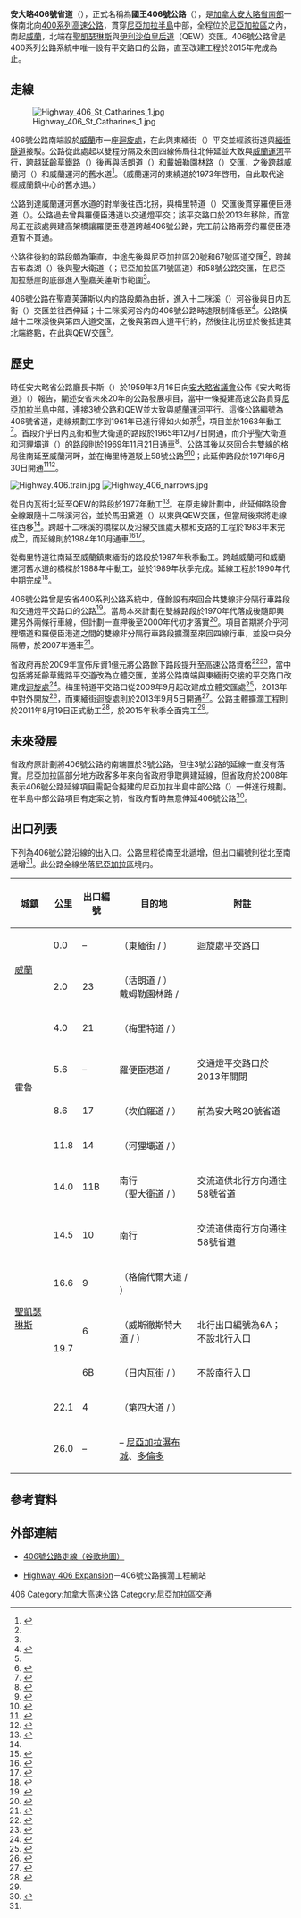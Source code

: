 {{noteTA
|G1=地名
|1=zh-hans:哈密尔顿;zh-hk:咸美頓;zh-mo:咸美頓;zh-tw:哈密爾頓;
|2=zh-hans:圣凯瑟琳斯;zh-hk:聖嘉芙蓮斯;zh-mo:聖嘉芙蓮斯;zh-tw:聖凱瑟琳斯;
}}
{{Infobox road2
| country = CAN
| type = Fwy
| province = ON
| direction_a = 東北
| direction_b = 西南
| route = 406
 | marker     = Ontario 406.svg
 | established = 1965年12月7日<ref name="assumed" />
 | maint      = 
 | lanes      = 
 | length_km  = 26.0
 | length_ref = <ref name="km">{{cite web
 |title        = Annual Average Daily Traffic (AADT) counts
 |author       = Ministry of Transportation of Ontario
 |publisher    = Government of Ontario
 |year         = 2008
 |url          = http://www.raqsb.mto.gov.on.ca/techpubs/TrafficVolumes.nsf/tvweb?OpenForm&Seq=5
 |accessdate   = 2011-12-27
 |archive-url  = https://web.archive.org/web/20110706192209/http://www.raqsb.mto.gov.on.ca/techpubs/TrafficVolumes.nsf/tvweb?OpenForm&Seq=5
 |archive-date = 2011-07-06
 |dead-url     = yes
}}</ref>
 | end_a  = {{jcon|Hwy|QEW|city=聖凱瑟琳斯}}
 | end_b  = 東緬街 – [[威蘭|威蘭]]
 | junction  = {{jcon|Hwy|58}} – 霍魯
 | cities    = [[聖凱瑟琳斯|聖凱瑟琳斯]]、霍魯、[[威蘭|威蘭]]
 | regions   = [[尼亞加拉區|尼亞加拉區]]
 | map       = Ontario 406 map.svg
 | browse_route = 406
}}
'''安大略406號省道'''（{{lang-en|Ontario Highway 406}}），正式名稱為'''國王406號公路'''（{{lang|en|King's Highway 406}}），是[[加拿大|加拿大]][[安大略省|安大略省]][[南安大略|南部]]一條南北向[[400系列公路|400系列]][[高速公路|高速公路]]，貫穿[[尼亞加拉半島|尼亞加拉半島]]中部，全程位於[[尼亞加拉區|尼亞加拉區]]之內，南起[[威蘭|威蘭]]，北端在[[聖凱瑟琳斯|聖凱瑟琳斯]]與[[伊利沙伯皇后道|伊利沙伯皇后道]]（QEW）交匯。406號公路曾是400系列公路系統中唯一設有平交路口的公路，直至改建工程於2015年完成為止。

== 走線 ==
[[File:Highway_406_St_Catharines_1.jpg|thumb]]

406號公路南端設於[[威蘭|威蘭]]市一座[[迴旋處|迴旋處]]，在此與東緬街（{{lang|en|East Main Street}}）平交並經該街道與[[緬街隧道|緬街隧道]]接駁。公路從此處起以雙程分隔及來回四線佈局往北伸延並大致與[[威蘭運河|威蘭運河]]平行，跨越延齡草鐵路（{{lang|en|Trillium Railway}}）後再與活朗道（{{lang|en|Woodlawn Road}}）和戴姆勒園林路（{{lang|en|Daimler Parkway}}）交匯，之後跨越威蘭河（{{lang|en|Welland River}}）和威蘭運河的舊水道<ref name="2010 mapart">{{cite map

 | title       = Ontario Back Road Atlas
 | year        = 2010
 | publisher   = Peter Heiler
 | cartography = [[MapArt|MapArt]]
 | page        = 19
 | section     = R33–T34
 | isbn        = 978-1-55198-226-7}}</ref>。（威蘭運河的東繞道於1973年啓用，自此取代途經威蘭鎮中心的舊水道。）

公路到達威蘭運河舊水道的對岸後往西北拐，與梅里特道（{{lang|en|Merritt Road}}）交匯後貫穿羅便臣港道（{{lang|en|Port Robinson Road}}）。公路過去曾與羅便臣港道以交通燈平交；該平交路口於2013年移除，而當局正在該處興建高架橋讓羅便臣港道跨越406號公路，完工前公路兩旁的羅便臣港道暫不貫通。

公路往後約{{convert|7|km|mi}}的路段頗為筆直，中途先後與尼亞加拉區20號和67號區道交匯<ref name="2010 mapart" />，跨越吉布森湖（{{lang|en|Lake Gibson}}）後與聖大衛道（{{lang|en|St. Davids Road}}；尼亞加拉區71號區道）和58號公路交匯，在尼亞加拉懸崖的底部進入聖嘉芙蓮斯市範圍<ref name="2010 mapart" />。

406號公路在聖嘉芙蓮斯以内的路段頗為曲折，進入十二咪溪（{{lang|en|Twelve Mile Creek}}）河谷後與日内瓦街（{{lang|en|Geneva Street}}）交匯並往西伸延；十二咪溪河谷内的406號公路時速限制降低至{{convert|80|km|mi}}<ref>{{cite news
 |title        = Slow Down on the 406, OPP Says
 |first        = Grant
 |last         = Lafleche
 |publisher    = Sun Media
 |work         = The Standard
 |location     = St. Catharines
 |date         = 2011-01-25
 |page         = A3
 |url          = http://www.stcatharinesstandard.ca/ArticleDisplay.aspx?e=2943867&archive=true<!--This online version is not a verbatim copy of the print edition that is cited -->
 |accessdate   = 2011-12-14
 |archive-date = 2013-01-15
 |archive-url  = https://archive.is/20130115184323/http://www.stcatharinesstandard.ca/ArticleDisplay.aspx?e=2943867&archive=true
 |dead-url     = yes
}}</ref>。公路橫越十二咪溪後與第四大道交匯，之後與第四大道平行約{{convert|1|km}}，然後往北拐並於{{convert|3|km}}後抵達其北端終點，在此與QEW交匯<ref name="2010 mapart" />。

== 歷史 ==
時任安大略省公路廳長卡斯（{{lang|en|Fred M. Cass}}）於1959年3月16日向[[安大略省議會|安大略省議會]]公佈《安大略街道》（{{lang|en|''Ontario Roads and Streets''}}）報告，闡述安省未來20年的公路發展項目，當中一條擬建高速公路貫穿[[尼亞加拉半島|尼亞加拉半島]]中部，連接3號公路和QEW並大致與[[威蘭運河|威蘭運河]]平行。這條公路編號為406號省道，走線規劃工序到1961年已進行得如火如荼<ref>{{cite book

 | title      = Annual Report
 | publisher  = Department of Highways
 | date       = 1961-03-31
 | url        = http://books.google.com/books?id=ngAjAQAAIAAJ&q=%22Highway%20406%22&dq=Highway%20406%20annual%20report%20Ontario&source=gbs_slider_thumb
 | accessdate = 2011-07-29}}</ref>，項目並於1963年動工<ref name="niagaratourism">{{cite web
 | title      = Highway 406 - Niagara Greenbelt
 | publisher      = Tourism Niagara
 | url      = http://www.niagaragreenbelt.com/listings/97-transportation/792-highway-406.html
 | accessdate      = 2011-11-30
 | archive-url      = https://web.archive.org/web/20150817053616/http://www.niagaragreenbelt.com/listings/97-transportation/792-highway-406.html
 | archive-date      = 2015-08-17
 | dead-url      = yes
 }}</ref>。首段介乎日内瓦街和聖大衛道的路段於1965年12月7日開通，而介乎聖大衛道和河貍壩道（{{lang|en|Beaverdams Road}}）的路段則於1969年11月21日通車<ref name="assumed">{{cite book

 | title      = AADT Traffic Volumes 1955–1969 And Traffic Collision Data 1967–1969
 | publisher  = Ontario Department of Highways
 | year       = 1971
 | page       = 12}}</ref>。公路其後以來回合共雙線的格局往南延至威蘭河畔，並在梅里特道駁上58號公路<ref>{{cite map
 |title        = Southern Terminus of Highway 406 in 1986
 |cartography  = United States Geological Survey
 |publisher    = Microsoft
 |date         = 1986-07-01
 |url          = http://msrmaps.com/image.aspx?T=2&S=13&Z=17&X=402&Y=2978&W=1
 |accessdate   = 2010-07-29
 |archive-date = 2012-10-25
 |archive-url  = https://web.archive.org/web/20121025083927/http://msrmaps.com/image.aspx?T=2&S=13&Z=17&X=402&Y=2978&W=1
 |dead-url     = no
}}</ref><ref name="Jackson">{{cite book

 | title      = The Welland Canals and their communities
 | first      = John N
 | last       = Jackson
 | publisher  = University of Toronto Press
 | year       = 1997
 | isbn       = 0-8020-0933-6
 | page       = 447
 | url        = http://books.google.com/books?id=o-sI64yldu4C&pg=PA447&dq=Highway+406&hl=en&ei=rDFSTMDgCsSblge32dCcBQ&sa=X&oi=book_result&ct=result&resnum=3&ved=0CC0Q6AEwAg#v=onepage&q=Highway%20406&f=false
 | accessdate = 2011-04-26}}</ref>；此延伸路段於1971年6月30日開通<ref>{{cite press release
  |title= Need to add
 | author    = Information Services
 | publisher = Department of Transportation and Communications
 | date      = June 28, 1971}}</ref><ref>{{cite map

 | title       = Ontario Road Map
 | cartography = Photogrammetry Office
 | publisher   = Department of Transportation and Communications
 | year        = 1972
 | section     = M–N23}}</ref>。

[[File:Highway.406.train.jpg|thumb]]
[[File:Highway_406_narrows.jpg|thumb]]

從日内瓦街北延至QEW的路段於1977年動工<ref name="1977 start">{{cite book

 | title     = Highway Construction Program: King's and Secondary Highways
 | publisher = Ministry of Transportation and Communications
 | year      = 1980–1981
 | page      = XV}}</ref>。在原走線計劃中，此延伸路段會全線跟隨十二咪溪河谷，並於馬田黛道（{{lang|en|Martindale Road}}）以東與QEW交匯，但當局後來將走線往西移<ref name="niagaratourism" />。跨越十二咪溪的橋樑以及沿線交匯處天橋和支路的工程於1983年末完成<ref>{{cite book

 | title     = Provincial Highways Construction Projects
 | publisher = Ministry of Transportation and Communications
 | year      = 1983–1984<!-- April 1983 -->
 | page      = XII
 | issn      = 0714-1149}}</ref>，而延線則於1984年10月通車<ref name="opened">{{cite journal

 | title      = PCI Journal
 | publisher  = Prestressed Concrete Institute
 | year       = 1984
 | volume     = 29
 | issue      = 1
 | page       = 46
 | quote      = The bridges were opened to traffic in October 1984 on completion of Highway 406 to the Queen Elizabeth Way}}</ref><ref>{{cite book

 | title     = Highway Construction Program: King's and Secondary Highways
 | publisher = Ministry of Transportation and Communications
 | year      = 1984–1985
 | page      = IX}}</ref>。

從梅里特道往南延至威蘭鎮東緬街的路段於1987年秋季動工。跨越威蘭河和威蘭運河舊水道的橋樑於1988年中動工，並於1989年秋季完成。延線工程於1990年代中期完成<ref>{{cite book

 | title     = Highway Construction Program: King's and Secondary Highways
 | publisher = Ministry of Transportation
 | year      = 1991–1992
 | page      = 6
 | issn      = 0714-1149}}</ref>。

406號公路曾是安省400系列公路系統中，僅餘設有來回合共雙線非分隔行車路段和交通燈平交路口的公路<ref>{{cite map
 |title        = Ontario Road Map
 |cartography  = Geomatics Department
 |publisher    = Ministry of Transportation of Ontario
 |year         = 2010–11
 |url          = http://www.mto.gov.on.ca/english/traveller/map/
 |accessdate   = 2011-12-16
 |archive-date = 2020-11-06
 |archive-url  = https://web.archive.org/web/20201106232803/http://www.mto.gov.on.ca/english/traveller/map/
 |dead-url     = no
}}</ref>。當局本來計劃在雙線路段於1970年代落成後隨即興建另外兩條行車線，但計劃一直押後至2000年代初才落實<ref>{{cite news
 |title      = 406 Needs Drive
 |publisher  = Quebecor Media
 |work       = Niagara Falls Review
 |date       = May 2008
 |url        = http://www.niagarafallsreview.ca/PrintArticle.aspx?e=1030232
 |accessdate = 2011-12-16
}}{{dead link|date=2017年12月 |bot=InternetArchiveBot |fix-attempted=yes }}</ref>。項目首期將介乎河貍壩道和羅便臣港道之間的雙線非分隔行車路段擴濶至來回四線行車，並設中央分隔帶，於2007年通車<ref>{{cite report
 |title       = Southern highways Program
 |publisher   = Ministry of Transportation of Ontario
 |section     = 2007 Highlights & Completed Construction
 |year        = 2008
 |url         = http://www.mto.gov.on.ca/english/pubs/highway-construction/southern-highway-2008/partB.shtml
 |accessdate  = December 26, 2011
 |deadurl     = yes
 |archiveurl  = https://web.archive.org/web/20120316084230/http://www.mto.gov.on.ca/english/pubs/highway-construction/southern-highway-2008/partB.shtml
 |archivedate = 2012年3月16日
 |date        = 
}}</ref>。

省政府再於2009年宣佈斥資1億元將公路餘下路段提升至高速公路資格<ref>{{cite news
 |title       = Bradley Announces 406 Widening
 |publisher   = Sun Media
 |work        = St. Catharines Standard
 |date        = 2009-05-16
 |url         = http://stcatharinesstandard.ca/ArticleDisplay.aspx?e=1571680
 |accessdate  = 2011-04-26
 |deadurl     = yes
 |archiveurl  = https://web.archive.org/web/20120323135320/http://www.stcatharinesstandard.ca/ArticleDisplay.aspx?e=1571680
 |archivedate = 2012年3月23日
 }}</ref><ref>{{cite news
 |title        = What's down the road for Hwy. 406
 |first        = Maryanne
 |last         = Firth
 |publisher    = Sun Media
 |work         = Welland Tribune
 |date         = 2012-01-20
 |url          = http://www.wellandtribune.ca/2012/01/19/whats-down-the-road-for-hwy-406
 |accessdate   = 2013-08-12
 |archive-url  = https://web.archive.org/web/20171205071155/http://www.wellandtribune.ca/2012/01/19/whats-down-the-road-for-hwy-406
 |archive-date = 2017-12-05
 |dead-url     = yes
}}</ref>，當中包括將延齡草鐵路平交道改為立體交匯，並將公路南端與東緬街交接的平交路口改建成[[迴旋處|迴旋處]]<ref name="future">{{cite news
 |title        = Highway 406 Extension 'On Hold' While Niagara-GTA Corridor Plays Out
 |first        = Paul
 |last         = Forsyth
 |publisher    = Metroland Media
 |work         = Niagara This Week
 |date         = 2008-12-17
 |url          = http://www.niagarathisweek.com/niagarathisweek/article/191455
 |accessdate   = 2011-12-12
 |archive-date = 2012-05-25
 |archive-url  = https://web.archive.org/web/20120525125041/http://www.niagarathisweek.com/niagarathisweek/article/191455
 |dead-url     = no
}}</ref>。梅里特道平交路口從2009年9月起改建成立體交匯處<ref name="merrittoverpass">{{cite news
 |title        = Widening Highway 406 Starts With New Thorold Bridge
 |publisher    = Government of Ontario
 |date         = 2009-09-04
 |url          = http://news.ontario.ca/mto/en/2009/09/widening-highway-406-starts-with-new-thorold-bridge.html
 |accessdate   = 2011-04-26
 |archive-date = 2019-06-26
 |archive-url  = https://web.archive.org/web/20190626122929/https://news.ontario.ca/mto/en/2009/09/widening-highway-406-starts-with-new-thorold-bridge.html
 |dead-url     = no
}}</ref>，2013年中對外開放<ref name="IBI">{{cite web
 |title       = Highway 406 Expansion - Construction Updates
 |work        = IBI Group
 |url         = http://hwy406expansion.ca/construction.aspx
 |accessdate  = 2013-08-12
 |deadurl     = yes
 |archiveurl  = https://web.archive.org/web/20130924224139/http://hwy406expansion.ca/construction.aspx
 |archivedate = 2013-09-24
}}</ref>，而東緬街迴旋處則於2013年9月5日開通<ref name="roundabout">{{cite news
 |title       = New 406 Roundabout Draws Spectators
 |author      = The Tribune
 |publisher   = Sun Media
 |work        = Welland Tribune
 |date        = 2013-09-05
 |url         = http://www.wellandtribune.ca/2013/09/05/live-new-406-roundabout-draws-spectators
 |accessdate  = 2013-09-05
 |deadurl     = yes
 |archiveurl  = https://web.archive.org/web/20140926024121/http://www.wellandtribune.ca/2013/09/05/live-new-406-roundabout-draws-spectators
 |archivedate = 2014年9月26日
 }}</ref>。公路主體擴濶工程則於2011年8月19日正式動工<ref>{{cite news
 |title        = 406 Widening Underway
 |first        = Paul
 |last         = Forsyth
 |publisher    = Metroland Media
 |work         = Niagara This Week
 |date         = 2011-08-19
 |url          = http://www.niagarathisweek.com/news/article/1059500--406-widening-underway
 |accessdate   = 2011-12-12
 |archive-date = 2012-05-29
 |archive-url  = https://web.archive.org/web/20120529042257/http://www.niagarathisweek.com/news/article/1059500--406-widening-underway
 |dead-url     = no
}}</ref>，於2015年秋季全面完工<ref name="IBI"/>。

== 未來發展 ==
省政府原計劃將406號公路的南端置於3號公路，但往3號公路的延線一直沒有落實。尼亞加拉區部分地方政客多年來向省政府爭取興建延線，但省政府於2008年表示406號公路延線項目需配合擬建的尼亞加拉半島中部公路（{{lang|en|Mid-Peninsula Highway}}）一併進行規劃。在半島中部公路項目有定案之前，省政府暫時無意伸延406號公路<ref>{{cite news
 |title        = 406 extension to Port depends on mid-pen result
 |first        = Mark
 |last         = Tayti
 |coauthor     = Benner, Allan
 |publisher    = Sun Media
 |work         = Welland Tribune
 |date         = 2008-01-23
 |url          = http://www.wellandtribune.ca/2008/01/23/406-extension-to-port-depends-on-mid-pen-result
 |accessdate   = 2013-08-12
 |archive-url  = https://web.archive.org/web/20160304192927/http://www.wellandtribune.ca/2008/01/23/406-extension-to-port-depends-on-mid-pen-result
 |archive-date = 2016-03-04
 |dead-url     = yes
}}</ref>。

== 出口列表 ==
下列為406號公路沿線的出入口。公路里程從南至北遞增，但出口編號則從北至南遞增<ref name="km"/>。此公路全線坐落[[尼亞加拉區|尼亞加拉區]]境内。

{| class=wikitable
!城鎮
!公里
!出口編號
!目的地
!附註
|-
|rowspan=2|[[威蘭|威蘭]]
|0.0
|<nowiki>–</nowiki>
|{{jcon|Niagara|27}}（東緬街 / {{lang|en|East Main Street}}）
|迴旋處平交路口
|-
|2.0
|23
|{{jcon|Niagara|41}}（活朗道 / {{lang|en|Woodlawn Road}}）<br>戴姆勒園林路 / {{lang|en|Daimler Parkway}}
|
|-
|rowspan=5|霍魯
|4.0
|21
|{{jcon|Niagara|37}}（梅里特道 / {{lang|en|Merritt Road}}）
|
|-
|bgcolor=#d3d3d3|5.6
|bgcolor=#d3d3d3|<nowiki>–</nowiki>
|bgcolor=#d3d3d3|羅便臣港道 / {{lang|en|Port Robinson Road}}
|bgcolor=#d3d3d3|交通燈平交路口於2013年關閉
|-
|8.6
|17
|{{jcon|Niagara|20}}（坎伯羅道 / {{lang|en|Canboro Road}}）
|前為安大略20號省道
|-
|11.8
|14
|{{jcon|Niagara|67}}（河狸壩道 / {{lang|en|Beaverdams Road}}）
|
|-
|rowspan=2|14.0
|rowspan=2|11B
|rowspan=2|{{jcon|Hwy|58}}南行<br>{{jcon|Niagara|71}}（聖大衛道 / {{lang|en|St. David's Road}}）
|rowspan=2|交流道供北行方向通往58號省道
|-
|rowspan=7|[[聖凱瑟琳斯|聖凱瑟琳斯]]
|-
|14.5
|10
|{{jcon|Hwy|58}}南行
|交流道供南行方向通往58號省道
|-
|16.6
|9
|{{jcon|Niagara|89}}（格倫代爾大道 / {{lang|en|Glendale Avenue}}）
|
|-
|rowspan=2|19.7
|6
|{{jcon|Niagara|91}}（威斯徹斯特大道 / {{lang|en|Westchester Avenue}}）
|北行出口編號為6A；不設北行入口
|-
|6B
|{{jcon|Niagara|46}}（日内瓦街 / {{lang|en|Geneva Street}}）
|不設南行入口
|-
|22.1
|4
|{{jcon|Niagara|77}}（第四大道 / {{lang|en|Fourth Avenue}}）
|
|-
|26.0
|<nowiki>–</nowiki>
|{{jcon|Hwy|QEW}} – [[尼亞加拉瀑布城_(安大略省)|尼亞加拉瀑布城]]、[[多倫多|多倫多]]
|
|}

== 參考資料 ==
{{ReflistH}}
{{reflist|2}}
{{ReflistF}}

== 外部連結 ==
{{Commons category|Ontario Highway 406}}
* [http://maps.google.ca/maps?f=d&source=s_d&saddr=ON-406+S&daddr=ON-406+S%2FON-58+S+to:ON-406+S&geocode=FXTEkgIdAjVG-w%3BFVu_kAIdsPZG-w%3BFawHkAIdziZH-w&hl=en&mra=ls&sll=42.93481,-78.907242&sspn=0.104815,0.143852&ie=UTF8&z=11 406號公路走線（谷歌地圖）]
* {{en}}[https://web.archive.org/web/20130924225503/http://hwy406expansion.ca/index.aspx Highway 406 Expansion]－406號公路擴濶工程網站

{{安大略高速公路}}

[[Category:安大略省省道|406]]
[[Category:加拿大高速公路|Category:加拿大高速公路]]
[[Category:尼亞加拉區交通|Category:尼亞加拉區交通]]